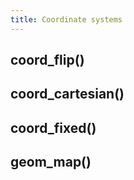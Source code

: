 ```yaml
---
title: Coordinate systems
---
```


## coord_flip()

## coord_cartesian()

## coord_fixed()

## geom_map()